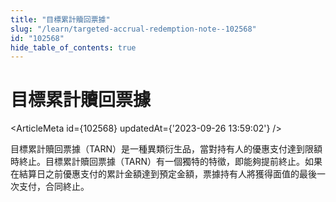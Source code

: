 ```yaml
---
title: "目標累計贖回票據"
slug: "/learn/targeted-accrual-redemption-note--102568"
id: "102568"
hide_table_of_contents: true
---
```



# 目標累計贖回票據

<ArticleMeta id={102568} updatedAt={'2023-09-26 13:59:02'} />
<div className='border-solid border-b border-t-0 my-4 border-[var(--ifm-color-gray-300)]' />

目標累計贖回票據（TARN）是一種異類衍生品，當對持有人的優惠支付達到限額時終止。目標累計贖回票據（TARN）有一個獨特的特徵，即能夠提前終止。如果在結算日之前優惠支付的累計金額達到預定金額，票據持有人將獲得面值的最後一次支付，合同終止。
